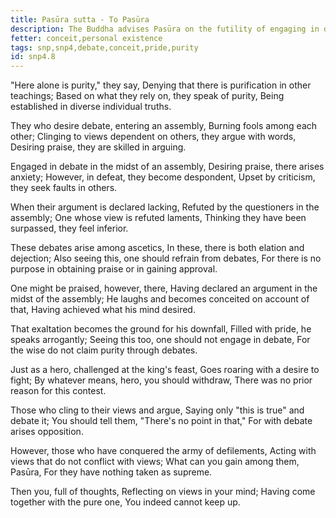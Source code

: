```yaml
---
title: Pasūra sutta - To Pasūra
description: The Buddha advises Pasūra on the futility of engaging in debates and the dangers of becoming conceited.
fetter: conceit,personal existence
tags: snp,snp4,debate,conceit,pride,purity
id: snp4.8
---
```


"Here alone is purity," they say,
Denying that there is purification in other teachings;
Based on what they rely on, they speak of purity,
Being established in diverse individual truths.

They who desire debate, entering an assembly,
Burning fools among each other;
Clinging to views dependent on others, they argue with words,
Desiring praise, they are skilled in arguing.

Engaged in debate in the midst of an assembly,
Desiring praise, there arises anxiety;
However, in defeat, they become despondent,
Upset by criticism, they seek faults in others.

When their argument is declared lacking,
Refuted by the questioners in the assembly;
One whose view is refuted laments,
Thinking they have been surpassed, they feel inferior.

These debates arise among ascetics,
In these, there is both elation and dejection;
Also seeing this, one should refrain from debates,
For there is no purpose in obtaining praise or in gaining approval.

One might be praised, however, there,
Having declared an argument in the midst of the assembly;
He laughs and becomes conceited on account of that,
Having achieved what his mind desired.

That exaltation becomes the ground for his downfall,
Filled with pride, he speaks arrogantly;
Seeing this too, one should not engage in debate,
For the wise do not claim purity through debates.

Just as a hero, challenged at the king's feast,
Goes roaring with a desire to fight;
By whatever means, hero, you should withdraw,
There was no prior reason for this contest.

Those who cling to their views and argue,
Saying only "this is true" and debate it;
You should tell them, "There's no point in that,"
For with debate arises opposition.

However, those who have conquered the army of defilements,
Acting with views that do not conflict with views;
What can you gain among them, Pasūra,
For they have nothing taken as supreme.

Then you, full of thoughts,
Reflecting on views in your mind;
Having come together with the pure one,
You indeed cannot keep up.